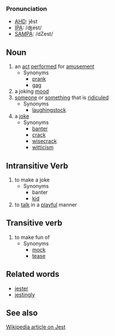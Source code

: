 ===Pronunciation===
*[[w:AHD|AHD]]: jĕst
*[[w:IPA|IPA]]: /ʤest/
*[[w:SAMPA|SAMPA]]: /dZest/

==Noun==
# an [[act]] [[perform]]ed for [[amusement]]
#* Synonyms
#** [[prank]]
#** [[gag]]
# a joking [[mood]]
# [[someone]] or [[something]] that is [[ridicule]]d
#* Synonyms
#** [[laughingstock]]
# a [[joke]]
#* Synonyms
#** [[banter]]
#** [[crack]]
#** [[wisecrack]]
#** [[witticism]]

==Intransitive Verb==
# to make a joke
#* Synonyms
#** banter
#** [[kid]]
# to [[talk]] in a [[playful]] manner

==Transitive verb==
# to make fun of
#* Synonyms
#** [[mock]]
#** [[tease]]

==Related words==
* [[jester]]
* [[jestingly]]

==See also==
[http://en.wikipedia.org/wiki/Jest Wikipedia article on Jest]